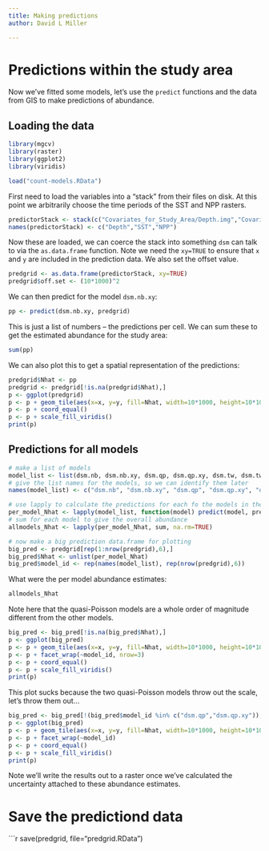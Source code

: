 ```yaml
---
title: Making predictions
author: David L Miller

---
```


# Predictions within the study area

Now we've fitted some models, let's use the `predict` functions and the data from GIS to make predictions of abundance.

## Loading the data

```r
library(mgcv)
library(raster)
library(ggplot2)
library(viridis)
```

```r
load("count-models.RData")
```

First need to load the variables into a "stack" from their files on disk. At this point we arbitrarily choose the time periods of the SST and NPP rasters.

```r
predictorStack <- stack(c("Covariates_for_Study_Area/Depth.img","Covariates_for_Study_Area/GLOB/CMC/CMC0.2deg/analysed_sst/2004/20040601-CMC-L4SSTfnd-GLOB-v02-fv02.0-CMC0.2deg-analysed_sst.img","Covariates_for_Study_Area/VGPM/Rasters/vgpm.2004153.hdf.gz.img"))
names(predictorStack) <- c("Depth","SST","NPP")
```

Now these are loaded, we can coerce the stack into something `dsm` can talk to via the `as.data.frame` function. Note we need the `xy=TRUE` to ensure that `x` and `y` are included in the prediction data. We also set the offset value.

```r
predgrid <- as.data.frame(predictorStack, xy=TRUE)
predgrid$off.set <- (10*1000)^2
```

We can then predict for the model `dsm.nb.xy`:
```r
pp <- predict(dsm.nb.xy, predgrid)
```
This is just a list of numbers -- the predictions per cell. We can sum these to get the estimated abundance for the study area:
```r
sum(pp)
```
We can also plot this to get a spatial representation of the predictions:
```r
predgrid$Nhat <- pp
predgrid <- predgrid[!is.na(predgrid$Nhat),]
p <- ggplot(predgrid)
p <- p + geom_tile(aes(x=x, y=y, fill=Nhat, width=10*1000, height=10*1000))
p <- p + coord_equal()
p <- p + scale_fill_viridis()
print(p)
```


## Predictions for all models

```r
# make a list of models
model_list <- list(dsm.nb, dsm.nb.xy, dsm.qp, dsm.qp.xy, dsm.tw, dsm.tw.xy)
# give the list names for the models, so we can identify them later
names(model_list) <- c("dsm.nb", "dsm.nb.xy", "dsm.qp", "dsm.qp.xy", "dsm.tw", "dsm.tw.xy")

# use lapply to calculate the predictions for each fo the models in the list
per_model_Nhat <- lapply(model_list, function(model) predict(model, predgrid))
# sum for each model to give the overall abundance
allmodels_Nhat <- lapply(per_model_Nhat, sum, na.rm=TRUE)

# now make a big prediction data.frame for plotting
big_pred <- predgrid[rep(1:nrow(predgrid),6),]
big_pred$Nhat <- unlist(per_model_Nhat)
big_pred$model_id <- rep(names(model_list), rep(nrow(predgrid),6))
```

What were the per model abundance estimates:
```r
allmodels_Nhat
```

Note here that the quasi-Poisson models are a whole order of magnitude different from the other models.


```r
big_pred <- big_pred[!is.na(big_pred$Nhat),]
p <- ggplot(big_pred)
p <- p + geom_tile(aes(x=x, y=y, fill=Nhat, width=10*1000, height=10*1000))
p <- p + facet_wrap(~model_id, nrow=3)
p <- p + coord_equal()
p <- p + scale_fill_viridis()
print(p)
```

This plot sucks because the two quasi-Poisson models throw out the scale, let's throw them out...

```r
big_pred <- big_pred[!(big_pred$model_id %in% c("dsm.qp","dsm.qp.xy")),]
p <- ggplot(big_pred)
p <- p + geom_tile(aes(x=x, y=y, fill=Nhat, width=10*1000, height=10*1000))
p <- p + facet_wrap(~model_id)
p <- p + coord_equal()
p <- p + scale_fill_viridis()
print(p)
```

Note we'll write the results out to a raster once we've calculated the uncertainty attached to these abundance estimates.

# Save the predictiond data

```r
save(predgrid, file="predgrid.RData")